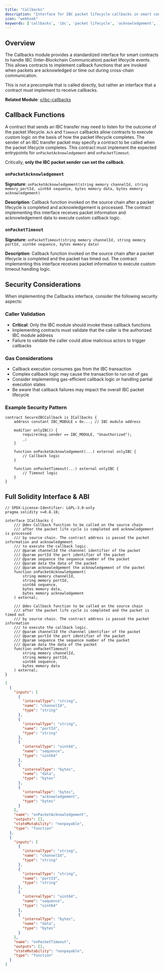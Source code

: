```yaml
---
title: "Callbacks"
description: "Interface for IBC packet lifecycle callbacks in smart contracts"
icon: "webhook"
keywords: ['callbacks', 'ibc', 'packet lifecycle', 'acknowledgement', 'timeout', 'cross-chain', 'inter-blockchain communication', 'smart contract', 'callback interface', 'packet handling', 'cosmos ibc', 'onpacketacknowledgement', 'onpackettimeout']
---
```


## Overview

The Callbacks module provides a standardized interface for smart contracts to handle IBC (Inter-Blockchain Communication) packet lifecycle events. This allows contracts to implement callback functions that are invoked when packets are acknowledged or time out during cross-chain communication.

This is not a precompile that is called directly, but rather an interface that a contract must implement to receive callbacks.

**Related Module**: [x/ibc-callbacks](https://github.com/cosmos/ibc-go/blob/main/modules/apps/callbacks/README.md)

## Callback Functions

A contract that sends an IBC transfer may need to listen for the outcome of the packet lifecycle. `Ack` and `Timeout` callbacks allow contracts to execute custom logic on the basis of how the packet lifecycle completes. The sender of an IBC transfer packet may specify a contract to be called when the packet lifecycle completes. This contract must implement the expected entrypoints for `onPacketAcknowledgement` and `onPacketTimeout`.

Critically, **only the IBC packet sender can set the callback**.

### `onPacketAcknowledgement`

**Signature**: `onPacketAcknowledgement(string memory channelId, string memory portId, uint64 sequence, bytes memory data, bytes memory acknowledgement)`

**Description**: Callback function invoked on the source chain after a packet lifecycle is completed and acknowledgement is processed. The contract implementing this interface receives packet information and acknowledgement data to execute custom callback logic.

### `onPacketTimeout`

**Signature**: `onPacketTimeout(string memory channelId, string memory portId, uint64 sequence, bytes memory data)`

**Description**: Callback function invoked on the source chain after a packet lifecycle is completed and the packet has timed out. The contract implementing this interface receives packet information to execute custom timeout handling logic.

## Security Considerations

When implementing the Callbacks interface, consider the following security aspects:

### Caller Validation
- **Critical**: Only the IBC module should invoke these callback functions
- Implementing contracts must validate that the caller is the authorized IBC module address
- Failure to validate the caller could allow malicious actors to trigger callbacks

### Gas Considerations
- Callback execution consumes gas from the IBC transaction
- Complex callback logic may cause the transaction to run out of gas
- Consider implementing gas-efficient callback logic or handling partial execution states
- Be aware that callback failures may impact the overall IBC packet lifecycle

### Example Security Pattern
```solidity
contract SecureIBCCallback is ICallbacks {
    address constant IBC_MODULE = 0x...; // IBC module address
    
    modifier onlyIBC() {
        require(msg.sender == IBC_MODULE, "Unauthorized");
        _;
    }
    
    function onPacketAcknowledgement(...) external onlyIBC {
        // Callback logic
    }
    
    function onPacketTimeout(...) external onlyIBC {
        // Timeout logic
    }
}
```

## Full Solidity Interface & ABI

```solidity title="Callbacks Solidity Interface" lines expandable
// SPDX-License-Identifier: LGPL-3.0-only
pragma solidity >=0.8.18;

interface ICallbacks {
    /// @dev Callback function to be called on the source chain
    /// after the packet life cycle is completed and acknowledgement is processed
    /// by source chain. The contract address is passed the packet information and acknowledgmeent
    /// to execute the callback logic.
    /// @param channelId the channnel identifier of the packet
    /// @param portId the port identifier of the packet
    /// @param sequence the sequence number of the packet
    /// @param data the data of the packet
    /// @param acknowledgement the acknowledgement of the packet
    function onPacketAcknowledgement(
        string memory channelId,
        string memory portId,
        uint64 sequence,
        bytes memory data,
        bytes memory acknowledgement
    ) external;

    /// @dev Callback function to be called on the source chain
    /// after the packet life cycle is completed and the packet is timed out
    /// by source chain. The contract address is passed the packet information
    /// to execute the callback logic.
    /// @param channelId the channnel identifier of the packet
    /// @param portId the port identifier of the packet
    /// @param sequence the sequence number of the packet
    /// @param data the data of the packet
    function onPacketTimeout(
        string memory channelId,
        string memory portId,
        uint64 sequence,
        bytes memory data
    ) external;
}
```

```json title="Callbacks ABI" lines expandable
[
  {
    "inputs": [
      {
        "internalType": "string",
        "name": "channelId",
        "type": "string"
      },
      {
        "internalType": "string",
        "name": "portId",
        "type": "string"
      },
      {
        "internalType": "uint64",
        "name": "sequence",
        "type": "uint64"
      },
      {
        "internalType": "bytes",
        "name": "data",
        "type": "bytes"
      },
      {
        "internalType": "bytes",
        "name": "acknowledgement",
        "type": "bytes"
      }
    ],
    "name": "onPacketAcknowledgement",
    "outputs": [],
    "stateMutability": "nonpayable",
    "type": "function"
  },
  {
    "inputs": [
      {
        "internalType": "string",
        "name": "channelId",
        "type": "string"
      },
      {
        "internalType": "string",
        "name": "portId",
        "type": "string"
      },
      {
        "internalType": "uint64",
        "name": "sequence",
        "type": "uint64"
      },
      {
        "internalType": "bytes",
        "name": "data",
        "type": "bytes"
      }
    ],
    "name": "onPacketTimeout",
    "outputs": [],
    "stateMutability": "nonpayable",
    "type": "function"
  }
]
```

